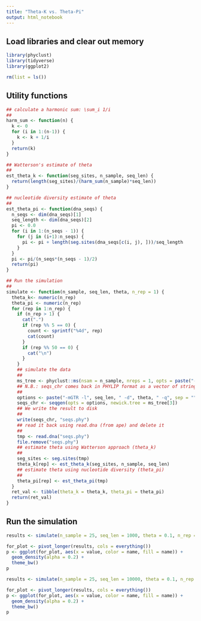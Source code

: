 ```yaml
---
title: "Theta-K vs. Theta-Pi"
output: html_notebook
---
```



## Load libraries and clear out memory

```r
library(phyclust)
library(tidyverse)
library(ggplot2)

rm(list = ls())
```

## Utility functions


```r
## calculate a harmonic sum: \sum_i 1/i
##
harm_sum <- function(n) {
  k <- 0
  for (i in 1:(n-1)) {
    k <- k + 1/i
  }
  return(k)
}

## Watterson's estimate of theta
##
est_theta_k <- function(seg_sites, n_sample, seq_len) {
  return(length(seg_sites)/(harm_sum(n_sample)*seq_len))
}

## nucleotide diversity estimate of theta
##
est_theta_pi <- function(dna_seqs) {
  n_seqs <- dim(dna_seqs)[1]
  seq_length <- dim(dna_seqs)[2]
  pi <- 0.0 
  for (i in 1:(n_seqs - 1)) {
    for (j in (i+1):n_seqs) {
      pi <- pi + length(seg.sites(dna_seqs[c(i, j), ]))/seq_length
    }
  }
  pi <- pi/(n_seqs*(n_seqs - 1)/2)
  return(pi)
}

## Run the simulation
##
simulate <- function(n_sample, seq_len, theta, n_rep = 1) {
  theta_k<- numeric(n_rep)
  theta_pi <- numeric(n_rep)
  for (rep in 1:n_rep) {
    if (n_rep > 1) {
      cat(".")
      if (rep %% 5 == 0) {
        count <- sprintf("%4d", rep)
        cat(count)
      }
      if (rep %% 50 == 0) {
        cat("\n")
      }
    }
    ## simulate the data
    ##
    ms_tree <- phyclust::ms(nsam = n_sample, nreps = 1, opts = paste("-T"))
    ## N.B.: seqs_chr comes back in PHYLIP format as a vector of strings (including the taxon)
    ## 
    options <- paste("-mGTR -l", seq_len, " -d", theta, " -q", sep = "")
    seqs_chr <- seqgen(opts = options, newick.tree = ms_tree[3])
    ## We write the result to disk
    ##
    write(seqs_chr, "seqs.phy")
    ## read it back using read.dna (from ape) and delete it
    ##
    tmp <- read.dna("seqs.phy")
    file.remove("seqs.phy")
    ## estimate theta using Watterson approach (theta_k)
    ##
    seg_sites <- seg.sites(tmp)
    theta_k[rep] <- est_theta_k(seg_sites, n_sample, seq_len)
    ## estimate theta using nucleotide diversity (theta_pi)
    ##
    theta_pi[rep] <- est_theta_pi(tmp)
  }
  ret_val <- tibble(theta_k = theta_k, theta_pi = theta_pi)
  return(ret_val)
}
```

## Run the simulation

```r
results <- simulate(n_sample = 25, seq_len = 1000, theta = 0.1, n_rep = 10000)

for_plot <- pivot_longer(results, cols = everything())
p <- ggplot(for_plot, aes(x = value, color = name, fill = name)) +
  geom_density(alpha = 0.2) +
  theme_bw()
p
```


```r
results <- simulate(n_sample = 25, seq_len = 10000, theta = 0.1, n_rep = 10000)

for_plot <- pivot_longer(results, cols = everything())
p <- ggplot(for_plot, aes(x = value, color = name, fill = name)) +
  geom_density(alpha = 0.2) +
  theme_bw()
p
```


